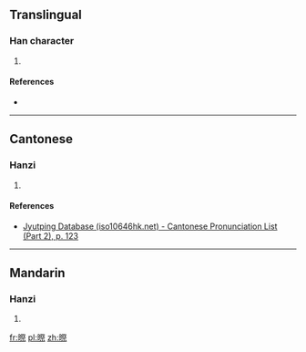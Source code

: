 ==Translingual==

===Han character===
{{Han char|rn=72|rad=日|as=11|sn=15|four=87091|canj=ABOF|ids=⿰日祭}}

# {{defn|Han|sort=日11}}

====References====
* {{Han ref|kx=0499.070|dkj=14112|dj=0868.140|hdz=21534.140|uh=66A9|ud=26281|bh=E5C5|bd=58821}}

----

==Cantonese==

===Hanzi===
{{yue-hanzi|jyut=[[zai3]]|y=jai3}}

# {{defn|lang=yue|sort=日11}}

====References====
*[http://www.iso10646hk.net/jp/document/download.jsp Jyutping Database (iso10646hk.net) - Cantonese Pronunciation List (Part 2), p. 123]

----

==Mandarin==

===Hanzi===
{{cmn-hanzi|pin=[[jì]] ([[ji4]])|wg=chi<sup>4</sup>}}

# {{defn|lang=cmn|sort=日11}}

[[fr:暩]]
[[pl:暩]]
[[zh:暩]]